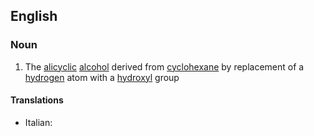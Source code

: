 ==English==

===Noun===
{{wikipedia}}
{{en-noun|s|-}}

#{{organic compound}} The [[alicyclic]] [[alcohol]] derived from [[cyclohexane]] by replacement of a [[hydrogen]] atom with a [[hydroxyl]] group

====Translations====
{{trans-top|cyclohexanol}}
*Italian: {{t-|it|cicloesanolo|m}}
{{trans-mid}}

{{trans-bottom}}
